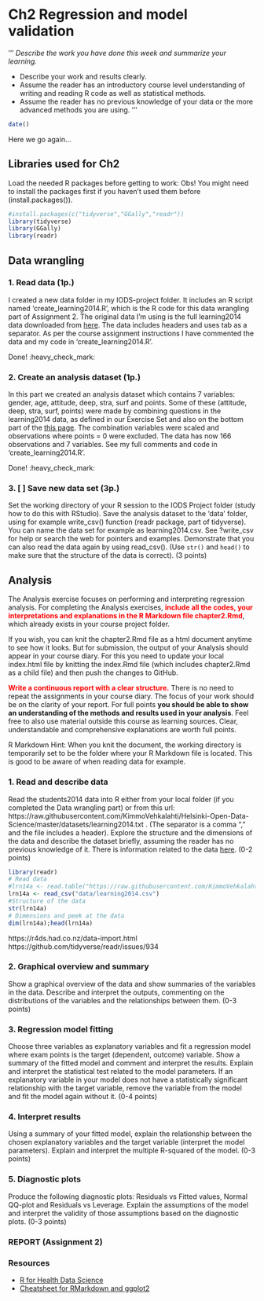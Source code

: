 # Ch2 Regression and model validation

'''
*Describe the work you have done this week and summarize your learning.*

- Describe your work and results clearly. 
- Assume the reader has an introductory course level understanding of writing and reading R code as well as statistical methods.
- Assume the reader has no previous knowledge of your data or the more advanced methods you are using.
'''

```r
date()
```

Here we go again...

## Libraries used for Ch2

Load the needed R packages before getting to work:
Obs! You might need to install the packages first if you haven't used them before (install.packages()).
```r
#install.packages(c("tidyverse","GGally","readr"))
library(tidyverse)
library(GGally)
library(readr)
```


## Data wrangling

### 1. Read data (1p.)
I created a new data folder in my IODS-project folder. It includes an R script named 'create_learning2014.R', which is the R code for this data wrangling part of Assignment 2.
The original data I'm using is the full learning2014 data downloaded from [here](http://www.helsinki.fi/~kvehkala/JYTmooc/JYTOPKYS3-data.txt). The data includes headers and uses tab as a separator.
As per the course assignment instructions I have commented the data and my code in 'create_learning2014.R'.

Done! :heavy_check_mark:


### 2. Create an analysis dataset (1p.)
In this part we created an analysis dataset which contains 7 variables: gender, age, attitude, deep, stra, surf and points. Some of these (attitude, deep, stra, surf, points) were made by combining questions in the learning2014 data, as defined in our Exercise Set and also on the bottom part of the [this page](http://www.helsinki.fi/~kvehkala/JYTmooc/JYTOPKYS2-meta.txt). The combination variables were scaled and observations where points = 0 were excluded. The data has now 166 observations and 7 variables. See my full comments and code in 'create_learning2014.R'.

Done! :heavy_check_mark:


### 3. [ ] Save new data set (3p.)
Set the working directory of your R session to the IODS Project folder (study how to do this with RStudio). Save the analysis dataset to the ‘data’ folder, using for example write_csv() function (readr package, part of tidyverse). You can name the data set for example as learning2014.csv. See ?write_csv for help or search the web for pointers and examples. Demonstrate that you can also read the data again by using read_csv().  (Use `str()` and `head()` to make sure that the structure of the data is correct).  (3 points)



## Analysis

The Analysis exercise focuses on performing and interpreting regression analysis. For completing the Analysis exercises, **<span style="color: red;">include all the codes, your interpretations and explanations in the R Markdown file chapter2.Rmd</span>**, which already exists in your course project folder. 

If you wish, you can knit the chapter2.Rmd file as a html document anytime to see how it looks. But for submission, the output of your Analysis should appear in your course diary. For this you need to update your local index.html file by knitting the index.Rmd file (which includes chapter2.Rmd as a child file) and then push the changes to GitHub.

**<span style="color: red;">Write a continuous report with a clear structure.</span>** There is no need to repeat the assignments in your course diary. The focus of your work should be on the clarity of your report. For full points **you should be able to show an understanding of the methods and results used in your analysis**. Feel free to also use material outside this course as learning sources. Clear, understandable and comprehensive explanations are worth full points.

R Markdown Hint: When you knit the document, the working directory is temporarily set to be the folder where your R Markdown file is located. This is good to be aware of when reading data for example.



### 1. Read and describe data
Read the students2014 data into R either from your local folder (if you completed the Data wrangling part) or from this url: https://raw.githubusercontent.com/KimmoVehkalahti/Helsinki-Open-Data-Science/master/datasets/learning2014.txt . (The separator is a comma "," and the file includes a header). Explore the structure and the dimensions of the data and describe the dataset briefly, assuming the reader has no previous knowledge of it. There is information related to the data [here](http://www.helsinki.fi/~kvehkala/JYTmooc/JYTOPKYS3-meta.txt). (0-2 points)

```r
library(readr)
# Read data
#lrn14a <- read.table("https://raw.githubusercontent.com/KimmoVehkalahti/Helsinki-Open-Data-Science/master/datasets/learning2014.txt", sep=",", header=TRUE)
lrn14a <- read_csv("data/learning2014.csv")
#Structure of the data
str(lrn14a)
# Dimensions and peek at the data
dim(lrn14a);head(lrn14a)


```

https://r4ds.had.co.nz/data-import.html
https://github.com/tidyverse/readr/issues/934

### 2. Graphical overview and summary
Show a graphical overview of the data and show summaries of the variables in the data. Describe and interpret the outputs, commenting on the distributions of the variables and the relationships between them. (0-3 points)


### 3. Regression model fitting
Choose three variables as explanatory variables and fit a regression model where exam points is the target (dependent, outcome) variable. Show a summary of the fitted model and comment and interpret the results. Explain and interpret the statistical test related to the model parameters. If an explanatory variable in your model does not have a statistically significant relationship with the target variable, remove the variable from the model and fit the model again without it. (0-4 points)


### 4. Interpret results
Using a summary of your fitted model, explain the relationship between the chosen explanatory variables and the target variable (interpret the model parameters). Explain and interpret the multiple R-squared of the model. (0-3 points)


### 5. Diagnostic plots
Produce the following diagnostic plots: Residuals vs Fitted values, Normal QQ-plot and Residuals vs Leverage. Explain the assumptions of the model and interpret the validity of those assumptions based on the diagnostic plots. (0-3 points)


### REPORT (Assignment 2)






### Resources
* [R for Health Data Science](https://argoshare.is.ed.ac.uk/healthyr_book/)
* [Cheatsheet for RMarkdown and ggplot2](https://posit.co/resources/cheatsheets/?_page=2/)
